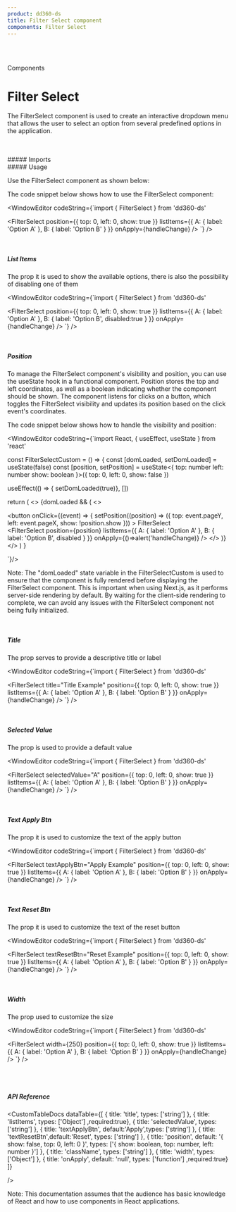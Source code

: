 ```yaml
---
product: dd360-ds
title: Filter Select component
components: Filter Select
---
```


<br />
<br />

<Label>Components</Label>

# <span name="floating-nav">Filter Select</span>

The FilterSelect component is used to create an interactive dropdown menu that allows the user to select an option from several predefined options in the application.

<br />
<br />
##### <span name="floating-nav">Imports</span>

<WindowEditor codeString="import { FilterSelect } from 'dd360-ds'" />

<br />
##### <span name="floating-nav">Usage</span>

Use the FilterSelect component as shown below:

<ContainerComponentDoc className="gap-y-2">
 <FilterSelectCustom />
</ContainerComponentDoc>

The code snippet below shows how to use the FilterSelect component:

<WindowEditor
    codeString={`import { FilterSelect } from 'dd360-ds'
  
<FilterSelect
    position={{
      top: 0,
      left: 0,
      show: true
    }}
    listItems={{
      A: {
        label: 'Option A'
      },
      B: {
        label: 'Option B'
      }
    }}
    onApply={handleChange}
/>
`}
/>

<br />

##### <span name="floating-nav">List Items</span>

The prop <Tag text='listItems' /> it is used to show the available options, there is also the possibility of disabling one of them
<ContainerComponentDoc className="gap-y-2">
 <FilterSelectCustom disabled />
</ContainerComponentDoc>


<WindowEditor
    codeString={`import { FilterSelect } from 'dd360-ds'
  
<FilterSelect
    position={{
      top: 0,
      left: 0,
      show: true
    }}
    listItems={{
      A: {
        label: 'Option A'
      },
      B: {
        label: 'Option B',
        disabled:true
      }
    }}
    onApply={handleChange}
/>
`}
/>

<br />

##### <span name="floating-nav">Position</span>

To manage the FilterSelect component's visibility and position, you can use the useState hook in a functional component. Position stores the top and left coordinates, as well as a boolean indicating whether the component should be shown. The component listens for clicks on a button, which toggles the FilterSelect visibility and updates its position based on the click event's coordinates.

<ContainerComponentDoc>
  <FilterSelectCustom />
</ContainerComponentDoc>

The code snippet below shows how to handle the visibility and position:

<WindowEditor
    codeString={`import React, { useEffect, useState } from 'react'

const FilterSelectCustom = () => {
 const [domLoaded, setDomLoaded] = useState<boolean>(false)
 const [position, setPosition] = useState<{
    top: number
    left: number
    show: boolean
  }>({
    top: 0,
    left: 0,
    show: false
  })

  useEffect(() => { setDomLoaded(true)}, [])

  return (
    <>
      {domLoaded && (
        <>
          <div className="h-8">
            <button  onClick={(event) => {
              setPosition((position) => ({
                top: event.pageY,
                left: event.pageX,
                show: !position.show
              }))
            >
              <Flex gap="3" justifyContent="center" alignItems="center">
                <Text className="mt-0.5 mr-1" bold>
                  FilterSelect
                </Text>
                <FilterIcon className="w-4 h-4" />
              </Flex>
            </button>
          </div>
          <FilterSelect
            position={position}
            listItems={{
              A: {
                label: 'Option A'
              },
              B: {
                label: 'Option B',
                disabled
              }
            }}
            onApply={()=>alert('handleChange)}
          />
        </>
      )}
    </>
  )
}

 `}/>

Note: The "domLoaded" state variable in the FilterSelectCustom is used to ensure that the component is fully rendered before displaying the FilterSelect component. This is important when using Next.js, as it performs server-side rendering by default. By waiting for the client-side rendering to complete, we can avoid any issues with the FilterSelect component not being fully initialized.

<br/>

##### <span name="floating-nav">Title</span>

The prop <Tag text='title' /> serves to provide a descriptive title or label

<ContainerComponentDoc className="gap-y-2">
 <FilterSelectCustom title="Title Example" />
</ContainerComponentDoc>


<WindowEditor
    codeString={`import { FilterSelect } from 'dd360-ds'
  
<FilterSelect
    title="Title Example"
    position={{
      top: 0,
      left: 0,
      show: true
    }}
    listItems={{
      A: {
        label: 'Option A'
      },
      B: {
        label: 'Option B'
      }
    }}
    onApply={handleChange}
/>
`}
/>

<br />

##### <span name="floating-nav">Selected Value</span>

The prop <Tag text='selectedValue' /> is used to provide a default value

<ContainerComponentDoc className="gap-y-2">
 <FilterSelectCustom selectedValue="A"/>
</ContainerComponentDoc>


<WindowEditor
    codeString={`import { FilterSelect } from 'dd360-ds'
  
<FilterSelect
    selectedValue="A"
    position={{
      top: 0,
      left: 0,
      show: true
    }}
    listItems={{
      A: {
        label: 'Option A'
      },
      B: {
        label: 'Option B'
      }
    }}
    onApply={handleChange}
/>
`}
/>

<br />

##### <span name="floating-nav">Text Apply Btn</span>

The prop <Tag text='textApplyBtn' /> it is used to customize the text of the apply button

<ContainerComponentDoc className="gap-y-2">
 <FilterSelectCustom textApplyBtn="Apply Example"/>
</ContainerComponentDoc>


<WindowEditor
    codeString={`import { FilterSelect } from 'dd360-ds'
  
<FilterSelect
    textApplyBtn="Apply Example"
    position={{
      top: 0,
      left: 0,
      show: true
    }}
    listItems={{
      A: {
        label: 'Option A'
      },
      B: {
        label: 'Option B'
      }
    }}
    onApply={handleChange}
/>
`}
/>

<br />

##### <span name="floating-nav">Text Reset Btn</span>

The prop <Tag text='textResetBtn' /> it is used to customize the text of the reset button

<ContainerComponentDoc className="gap-y-2">
 <FilterSelectCustom textResetBtn="Reset Example"/>
</ContainerComponentDoc>


<WindowEditor
    codeString={`import { FilterSelect } from 'dd360-ds'
  
<FilterSelect
    textResetBtn="Reset Example"
    position={{
      top: 0,
      left: 0,
      show: true
    }}
    listItems={{
      A: {
        label: 'Option A'
      },
      B: {
        label: 'Option B'
      }
    }}
    onApply={handleChange}
/>
`}
/>

<br />

##### <span name="floating-nav">Width</span>

The prop <Tag text='width' /> used to customize the size

<ContainerComponentDoc className="gap-y-2">
 <FilterSelectCustom width={250}/>
</ContainerComponentDoc>


<WindowEditor
    codeString={`import { FilterSelect } from 'dd360-ds'
  
<FilterSelect
    width={250}
    position={{
      top: 0,
      left: 0,
      show: true
    }}
    listItems={{
      A: {
        label: 'Option A'
      },
      B: {
        label: 'Option B'
      }
    }}
    onApply={handleChange}
/>
`}
/>

<br />
<br />

##### <span name="floating-nav">API Reference</span>

<CustomTableDocs
    dataTable={[
        { title: 'title', types: ['string'] },
		    { title: 'listItems', types: ['Object'] ,required:true},
        { title: 'selectedValue', types: ['string'] },
        { title: 'textApplyBtn', default:'Apply',types: ['string'] },
        { title: 'textResetBtn',default:'Reset', types: ['string'] },
        {
         title: 'position',
         default: '{ show: false, top: 0, left: 0 }',
         types: ['{ show: boolean, top: number, left: number }']
        },
        { title: 'className', types: ['string'] },
        { title: 'width', types: ['Object'] },
	      { title: 'onApply', default: 'null', types: ['function'] ,required:true}
    ]}

/>

Note: This documentation assumes that the audience has basic knowledge of React and how to use components in React applications.

<BackAndForwardController />